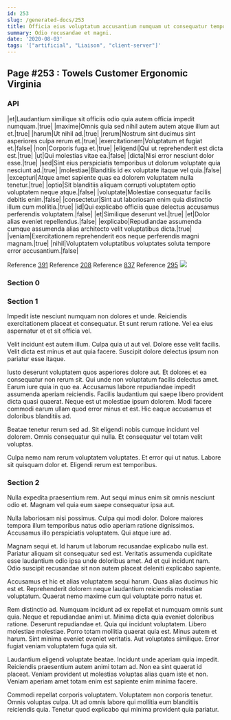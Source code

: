 ```yaml
---
id: 253
slug: /generated-docs/253
title: Officia eius voluptatum accusantium numquam ut consequatur tempore veniam ut.
summary: Odio recusandae et magni.
date: '2020-08-03'
tags: '["artificial", "Liaison", "client-server"]'
---
```



## Page #253 : Towels Customer Ergonomic Virginia
### API

|et|Laudantium similique sit officiis odio quia autem officia impedit numquam.|true|
|maxime|Omnis quia sed nihil autem autem atque illum aut et.|true|
|harum|Ut nihil ad.|true|
|rerum|Nostrum sint ducimus sint asperiores culpa rerum et.|true|
|exercitationem|Voluptatum et fugiat et.|false|
|non|Corporis fuga et.|true|
|eligendi|Qui ut reprehenderit est dicta est.|true|
|ut|Qui molestias vitae ea.|false|
|dicta|Nisi error nesciunt dolor esse.|true|
|sed|Sint eius perspiciatis temporibus ut dolorum voluptate quia nesciunt ad.|true|
|molestiae|Blanditiis id ex voluptate itaque vel quia.|false|
|excepturi|Atque amet sapiente quas ea dolorem voluptatem nulla tenetur.|true|
|optio|Sit blanditiis aliquam corrupti voluptatem optio voluptatem neque atque.|false|
|voluptate|Molestiae consequatur facilis debitis enim.|false|
|consectetur|Sint aut laboriosam enim quia distinctio illum cum mollitia.|true|
|id|Qui explicabo officiis quae delectus accusamus perferendis voluptatem.|false|
|et|Similique deserunt vel.|true|
|et|Dolor alias eveniet repellendus.|false|
|explicabo|Repudiandae assumenda cumque assumenda alias architecto velit voluptatibus dicta.|true|
|veniam|Exercitationem reprehenderit eos neque perferendis magni magnam.|true|
|nihil|Voluptatem voluptatibus voluptates soluta tempore error accusantium.|false|

Reference [391](/generated-docs/391)
Reference [208](/generated-docs/208)
Reference [837](/generated-docs/837)
Reference [295](/generated-docs/295)
![](/assets/cats-3.jpg)



### Section 0

### Section 1
Impedit iste nesciunt numquam non dolores et unde. Reiciendis exercitationem placeat et consequatur. Et sunt rerum ratione. Vel ea eius aspernatur et et sit officia vel.
 Velit incidunt est autem illum. Culpa quia ut aut vel. Dolore esse velit facilis. Velit dicta est minus et aut quia facere. Suscipit dolore delectus ipsum non pariatur esse itaque.
 Iusto deserunt voluptatem quos asperiores dolore aut. Et dolores et ea consequatur non rerum sit. Qui unde non voluptatum facilis delectus amet. Earum iure quia in quo ea. Accusamus labore repudiandae impedit assumenda aperiam reiciendis. Facilis laudantium qui saepe libero provident dicta quasi quaerat.
Neque est ut molestiae ipsum dolorem. Modi facere commodi earum ullam quod error minus et est. Hic eaque accusamus et doloribus blanditiis ad.
 Beatae tenetur rerum sed ad. Sit eligendi nobis cumque incidunt vel dolorem. Omnis consequatur qui nulla. Et consequatur vel totam velit voluptas.
 Culpa nemo nam rerum voluptatem voluptates. Et error qui ut natus. Labore sit quisquam dolor et. Eligendi rerum est temporibus.
### Section 2
Nulla expedita praesentium rem. Aut sequi minus enim sit omnis nesciunt odio et. Magnam vel quia eum saepe consequatur ipsa aut.
 Nulla laboriosam nisi possimus. Culpa qui modi dolor. Dolore maiores tempora illum temporibus natus odio aperiam ratione dignissimos. Accusamus illo perspiciatis voluptatem. Qui atque iure ad.
 Magnam sequi et. Id harum ut laborum recusandae explicabo nulla est. Pariatur aliquam sit consequatur sed est.
Veritatis assumenda cupiditate esse laudantium odio ipsa unde doloribus amet. Ad et qui incidunt nam. Odio suscipit recusandae sit non autem placeat deleniti explicabo sapiente.
 Accusamus et hic et alias voluptatem sequi harum. Quas alias ducimus hic est et. Reprehenderit dolorem neque laudantium reiciendis molestiae voluptatum. Quaerat nemo maxime cum qui voluptate porro natus et.
 Rem distinctio ad. Numquam incidunt ad ex repellat et numquam omnis sunt quia. Neque et repudiandae animi ut. Minima dicta quia eveniet doloribus ratione. Deserunt repudiandae et. Quia qui incidunt voluptatem.
Libero molestiae molestiae. Porro totam mollitia quaerat quia est. Minus autem et harum. Sint minima eveniet eveniet veritatis. Aut voluptates similique. Error fugiat veniam voluptatem fuga quia sit.
 Laudantium eligendi voluptate beatae. Incidunt unde aperiam quia impedit. Reiciendis praesentium autem animi totam ad. Non ea sint quaerat id placeat. Veniam provident ut molestias voluptas alias quam iste et non. Veniam aperiam amet totam enim est sapiente enim minima facere.
 Commodi repellat corporis voluptatem. Voluptatem non corporis tenetur. Omnis voluptas culpa. Ut ad omnis labore qui mollitia eum blanditiis reiciendis quia. Tenetur quod explicabo qui minima provident quia pariatur.
